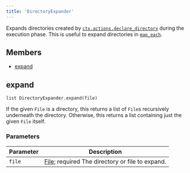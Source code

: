 ```yaml
---
title: 'DirectoryExpander'
---
```



Expands directories created by [`ctx.actions.declare_directory`](../builtins/actions.html#declare_directory) during the execution phase. This is useful to expand directories in [`map_each`](../builtins/Args.html#add_all.map_each).

## Members

* [expand](#expand)

## expand

```
list DirectoryExpander.expand(file)
```

If the given `File` is a directory, this returns a list of `File`s recursively underneath the directory. Otherwise, this returns a list containing just the given `File` itself.

### Parameters

| Parameter | Description |
| --- | --- |
| `file` | [File](../builtins/File.mdx); required  The directory or file to expand. |